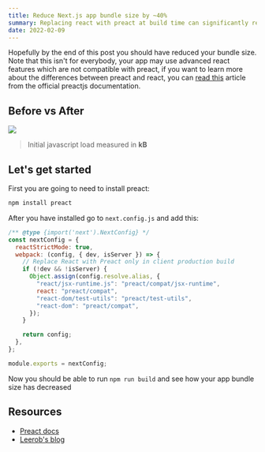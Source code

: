 ```yaml
---
title: Reduce Next.js app bundle size by ~40%
summary: Replacing react with preact at build time can significantly reduce your bundle size
date: 2022-02-09
---
```


Hopefully by the end of this post you should have reduced your bundle size. Note that this isn't for everybody, your app may use advanced react features which are not compatible with preact, if you want to learn more about the differences between preact and react, you can [read this](https://preactjs.com/guide/v10/differences-to-react/) article from the official preactjs documentation.

## Before vs After

<Image
  height={200}
  width={820}
  src="/img/blog/reduce-nextjs-app-bundle-size/before-and-after.png"
/>

> Initial javascript load measured in **kB**

## Let's get started

First you are going to need to install preact:

```bash
npm install preact
```

After you have installed go to `next.config.js` and add this:

```js {4-16}:next.config.js
/** @type {import('next').NextConfig} */
const nextConfig = {
  reactStrictMode: true,
  webpack: (config, { dev, isServer }) => {
    // Replace React with Preact only in client production build
    if (!dev && !isServer) {
      Object.assign(config.resolve.alias, {
        "react/jsx-runtime.js": "preact/compat/jsx-runtime",
        react: "preact/compat",
        "react-dom/test-utils": "preact/test-utils",
        "react-dom": "preact/compat",
      });
    }

    return config;
  },
};

module.exports = nextConfig;
```

Now you should be able to run `npm run build` and see how your app bundle size has decreased

## Resources

- [Preact docs](https://preactjs.com/guide/v8/switching-to-preact/)
- [Leerob's blog](https://github.com/leerob/leerob.io/blob/main/next.config.js)
